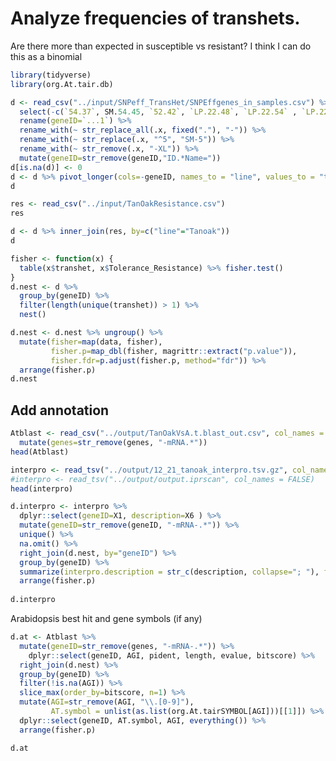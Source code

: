 # Analyze frequencies of transhets.  

Are there more than expected in susceptible vs resistant?  I think I can do this as a binomial


```r
library(tidyverse)
library(org.At.tair.db)

```

```r
d <- read_csv("../input/SNPeff_TransHet/SNPEffgenes_in_samples.csv") %>%
  select(-c(`54.37`, SM.54.45, `52.42`, `LP.22.48`, `LP.22.54` , `LP.22.54`, `NL.2`, total_count)) %>%
  rename(geneID=`...1`) %>%
  rename_with(~ str_replace_all(.x, fixed("."), "-")) %>%
  rename_with(~ str_replace(.x, "^5", "SM-5")) %>%
  rename_with(~ str_remove(.x, "-XL")) %>%
  mutate(geneID=str_remove(geneID,"ID.*Name="))
d[is.na(d)] <- 0
d <- d %>% pivot_longer(cols=-geneID, names_to = "line", values_to = "transhet")
d
```

```r
res <- read_csv("../input/TanOakResistance.csv")
res
```
```r
d <- d %>% inner_join(res, by=c("line"="Tanoak"))
d
```

```r
fisher <- function(x) {
  table(x$transhet, x$Tolerance_Resistance) %>% fisher.test()
}
d.nest <- d %>% 
  group_by(geneID) %>% 
  filter(length(unique(transhet)) > 1) %>%
  nest() 

d.nest <- d.nest %>% ungroup() %>%
  mutate(fisher=map(data, fisher),
         fisher.p=map_dbl(fisher, magrittr::extract("p.value")),
         fisher.fdr=p.adjust(fisher.p, method="fdr")) %>%
  arrange(fisher.p)
d.nest
```

## Add annotation

```r
Atblast <- read_csv("../output/TanOakVsA.t.blast_out.csv", col_names = str_split("genes AGI pident length mismatch gapopen qstart qend sstart send evalue bitscore", " ")[[1]]) %>%
  mutate(genes=str_remove(genes, "-mRNA.*"))
head(Atblast)
```

```r
interpro <- read_tsv("../output/12_21_tanoak_interpro.tsv.gz", col_names = FALSE)
#interpro <- read_tsv("../output/output.iprscan", col_names = FALSE)
head(interpro)
```

```r
d.interpro <- interpro %>% 
  dplyr::select(geneID=X1, description=X6 ) %>% 
  mutate(geneID=str_remove(geneID, "-mRNA-.*")) %>%
  unique() %>% 
  na.omit() %>% 
  right_join(d.nest, by="geneID") %>%
  group_by(geneID) %>%
  summarize(interpro.description = str_c(description, collapse="; "), fisher.p=unique(fisher.p)) %>%
  arrange(fisher.p)
  
d.interpro
```

Arabidopsis best hit and gene symbols (if any)

```r
d.at <- Atblast %>%
  mutate(geneID=str_remove(genes, "-mRNA-.*")) %>%
    dplyr::select(geneID, AGI, pident, length, evalue, bitscore) %>%
  right_join(d.nest) %>%
  group_by(geneID) %>%
  filter(!is.na(AGI)) %>%
  slice_max(order_by=bitscore, n=1) %>%
  mutate(AGI=str_remove(AGI, "\\.[0-9]"),
         AT.symbol = unlist(as.list(org.At.tairSYMBOL[AGI]))[[1]]) %>%
  dplyr::select(geneID, AT.symbol, AGI, everything()) %>%
  arrange(fisher.p)

d.at
```


